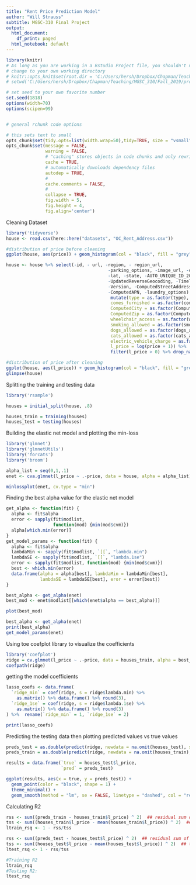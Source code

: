 ```yaml
---
title: "Rent Price Prediction Model"
author: "Will Strauss"
subtitle: MGSC-310 Final Project
output:
  html_document:
    df_print: paged
  html_notebook: default
---
```


```r
library(knitr)
# As long as you are working in a Rstudio Project file, you shouldn't need to 'hard code' directories like this 
# change to your own working directory
# knitr::opts_knit$set(root.dir = 'C:/Users/hersh/Dropbox/Chapman/Teaching/MGSC_310/Fall_2019/problem_sets')
# setwd('C:/Users/hersh/Dropbox/Chapman/Teaching/MGSC_310/Fall_2019/problem_sets')

# set seed to your own favorite number
set.seed(1818)
options(width=70)
options(scipen=99)


# general rchunk code options

# this sets text to small
opts_chunk$set(tidy.opts=list(width.wrap=50),tidy=TRUE, size = "vsmall")  
opts_chunk$set(message = FALSE,                                          
               warning = FALSE,
               # "caching" stores objects in code chunks and only rewrites if you change things
               cache = TRUE,                               
               # automatically downloads dependency files
               autodep = TRUE,
               # 
               cache.comments = FALSE,
               # 
               collapse = TRUE,
               fig.width = 5,  
               fig.height = 4,
               fig.align='center')


```

Cleaning Dataset
```r
library('tidyverse')
house <- read.csv(here::here("datasets", "OC_Rent_Address.csv"))

#distribution of price before cleaning
ggplot(house, aes(price)) + geom_histogram(col = "black", fill = "grey")

house <- house %>% select(-id, - url, -region, - region_url,
                                       -parking_options, -image_url, -description, -long,
                                       -lat, -state, -AUTO_UNIQUE_ID_2020.12.07_17tonksmigmailcom_OC_Housing,
                                       -UpdatedReverseGeocoding, -TimeTaken, -TransactionId, -Source, -ErrorMessage,
                                       -Version, -ComputedStreetAddress, -ComputedState, -ComputedZipPlus4, 
                                       -ComputedAPN, -laundry_options)  %>% 
                                        mutate(type = as.factor(type),
                                        comes_furnished = as.factor(comes_furnished),
                                        ComputedCity = as.factor(ComputedCity),
                                        ComputedZip = as.factor(ComputedZip),
                                        wheelchair_access = as.factor(wheelchair_access),
                                        smoking_allowed = as.factor(smoking_allowed),
                                        dogs_allowed = as.factor(dogs_allowed),
                                        cats_allowed = as.factor(cats_allowed),
                                        electric_vehicle_charge = as.factor(electric_vehicle_charge),
                                        l_price = log(price + 1)) %>%
                                        filter(l_price > 0) %>% drop_na()

#distribution of price after cleaning
ggplot(house, aes(l_price)) + geom_histogram(col = "black", fill = "grey")
glimpse(house)
```

Splitting the training and testing data
```r
library('rsample')

houses = initial_split(house, .8)

houses_train = training(houses)
houses_test = testing(houses)
```

Building the elastic net model and plotting the min-loss
```r
library('glmnet')
library('glmnetUtils')
library('forcats')
library('broom')

alpha_list = seq(0,1,.1)
enet <- cva.glmnet(l_price ~ .-price, data = house, alpha = alpha_list)

minlossplot(enet, cv.type = "min")
```
Finding the best alpha value for the elastic net model
```r
get_alpha <- function(fit) {
  alpha <- fit$alpha
  error <- sapply(fit$modlist, 
                  function(mod) {min(mod$cvm)})
  alpha[which.min(error)]
}
get_model_params <- function(fit) {
  alpha <- fit$alpha
  lambdaMin <- sapply(fit$modlist, `[[`, "lambda.min")
  lambdaSE <- sapply(fit$modlist, `[[`, "lambda.1se")
  error <- sapply(fit$modlist, function(mod) {min(mod$cvm)})
  best <- which.min(error)
  data.frame(alpha = alpha[best], lambdaMin = lambdaMin[best],
             lambdaSE = lambdaSE[best], eror = error[best])
}

best_alpha <- get_alpha(enet)
best_mod <- enet$modlist[[which(enet$alpha == best_alpha)]]

plot(best_mod)

best_alpha <- get_alpha(enet)
print(best_alpha)
get_model_params(enet)
```
Using toe coefplot library to visualize the coefficients
```r
library('coefplot')
ridge = cv.glmnet(l_price ~ .-price, data = houses_train, alpha = best_alpha)
coefpath(ridge)
```

getting the model coefficients
```r
lasso_coefs <- data.frame(
  `ridge_min` = coef(ridge, s = ridge$lambda.min) %>%
    as.matrix() %>% data.frame() %>% round(3),
  `ridge_1se` = coef(ridge, s = ridge$lambda.1se) %>% 
    as.matrix() %>% data.frame() %>% round(3)
) %>%  rename(`ridge_min` = 1, `ridge_1se` = 2)

print(lasso_coefs)
```

Predicting the testing data then plotting predicted values vs true values
```r
preds_test = as.double(predict(ridge, newdata = na.omit(houses_test), s = ridge$lambda.min))
preds_train = as.double(predict(ridge, newdata = na.omit(houses_train), s = ridge$lambda.min))

results = data.frame(`true` = houses_test$l_price, 
                     `pred` = preds_test)

ggplot(results, aes(x = true, y = preds_test)) + 
  geom_point(color = "black", shape = 1) + 
  theme_minimal() +
  geom_smooth(method = "lm", se = FALSE, linetype = "dashed", col = "red") #+ xlim(0, 10000) + ylim(0, 10000)
```
Calculating R2
```r
rss <- sum((preds_train - houses_train$l_price) ^ 2)  ## residual sum of squares
tss <- sum((houses_train$l_price - mean(houses_train$l_price)) ^ 2)  ## total sum of squares
ltrain_rsq <- 1 - rss/tss

rss <- sum((preds_test - houses_test$l_price) ^ 2)  ## residual sum of squares
tss <- sum((houses_test$l_price - mean(houses_test$l_price)) ^ 2)  ## total sum of squares
ltest_rsq <- 1 - rss/tss

#Training R2
ltrain_rsq
#Testing R2:
ltest_rsq
```